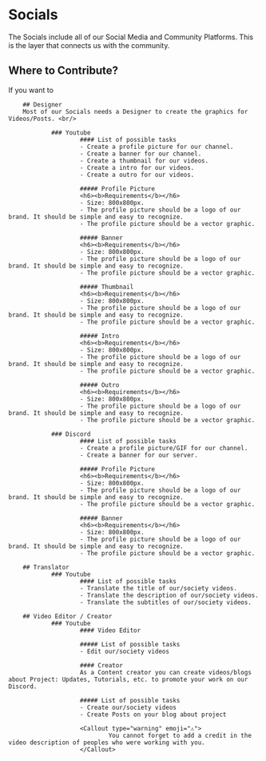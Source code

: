 
# Socials

The Socials include all of our Social Media and Community Platforms. This is the layer that connects us with the
community.

<Cards>
  <Card icon={""} title="Github" href="https://github.com/INeedJobToStartWork/FluidUI" />
  <Card icon={""} title="Youtube" href="example.com" />
  <Card icon={""} title="Discord" href="https://discord.gg/ghqprtZwDz" />
  <Card icon={""} title="X" href="example.com" />
</Cards>

## Where to Contribute?

If you want to

        ## Designer
        Most of our Socials needs a Designer to create the graphics for Videos/Posts. <br/>

                ### Youtube
                        #### List of possible tasks
                        - Create a profile picture for our channel.
                        - Create a banner for our channel.
                        - Create a thumbnail for our videos.
                        - Create a intro for our videos.
                        - Create a outro for our videos.

                        ##### Profile Picture
                        <h6><b>Requirements</b></h6>
                        - Size: 800x800px.
                        - The profile picture should be a logo of our brand. It should be simple and easy to recognize.
                        - The profile picture should be a vector graphic.

                        ##### Banner
                        <h6><b>Requirements</b></h6>
                        - Size: 800x800px.
                        - The profile picture should be a logo of our brand. It should be simple and easy to recognize.
                        - The profile picture should be a vector graphic.

                        ##### Thumbnail
                        <h6><b>Requirements</b></h6>
                        - Size: 800x800px.
                        - The profile picture should be a logo of our brand. It should be simple and easy to recognize.
                        - The profile picture should be a vector graphic.

                        ##### Intro
                        <h6><b>Requirements</b></h6>
                        - Size: 800x800px.
                        - The profile picture should be a logo of our brand. It should be simple and easy to recognize.
                        - The profile picture should be a vector graphic.

                        ##### Outro
                        <h6><b>Requirements</b></h6>
                        - Size: 800x800px.
                        - The profile picture should be a logo of our brand. It should be simple and easy to recognize.
                        - The profile picture should be a vector graphic.

                ### Discord
                        #### List of possible tasks
                        - Create a profile picture/GIF for our channel.
                        - Create a banner for our server.

                        ##### Profile Picture
                        <h6><b>Requirements</b></h6>
                        - Size: 800x800px.
                        - The profile picture should be a logo of our brand. It should be simple and easy to recognize.
                        - The profile picture should be a vector graphic.

                        ##### Banner
                        <h6><b>Requirements</b></h6>
                        - Size: 800x800px.
                        - The profile picture should be a logo of our brand. It should be simple and easy to recognize.
                        - The profile picture should be a vector graphic.

        ## Translator
                ### Youtube
                        #### List of possible tasks
                        - Translate the title of our/society videos.
                        - Translate the description of our/society videos.
                        - Translate the subtitles of our/society videos.

        ## Video Editor / Creator
                ### Youtube
                        #### Video Editor

                        ##### List of possible tasks
                        - Edit our/society videos

                        #### Creator
                        As a Content creator you can create videos/blogs about Project: Updates, Tutorials, etc. to promote your work on our Discord.

                        ##### List of possible tasks
                        - Create our/society videos
                        - Create Posts on your blog about project

                        <Callout type="warning" emoji="⚠️">
                                You cannot forget to add a credit in the video description of peoples who were working with you.
                        </Callout>
